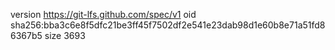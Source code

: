 version https://git-lfs.github.com/spec/v1
oid sha256:bba3c6e8f5dfc21be3ff45f7502df2e541e23dab98d1e60b8e71a51fd86367b5
size 3693
